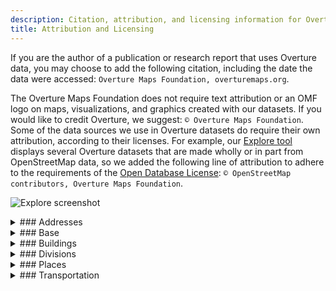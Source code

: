 ```yaml
---
description: Citation, attribution, and licensing information for Overture data sources, data products, and visualizations created with Overture data
title: Attribution and Licensing
---
```


If you are the author of a publication or research report that uses Overture data, you may choose to add the following citation, including the date the data were accessed: `Overture Maps Foundation, overturemaps.org`.

The Overture Maps Foundation does not require text attribution or an OMF logo on maps, visualizations, and graphics created with our datasets. If you would like to credit Overture, we suggest: `© Overture Maps Foundation`. Some of the data sources we use in Overture datasets do require their own attribution, according to their licenses. For example, our [Explore tool](https://explore.overturemaps.org/) displays several Overture datasets that are made wholly or in part from OpenStreetMap data, so we added the following line of attribution to adhere to the requirements of the [Open Database License](https://opendatacommons.org/licenses/odbl/):
`© OpenStreetMap contributors, Overture Maps Foundation`.


![Explore screenshot](/img/explore-attribution.jpg)



<details>
    <summary>
### Addresses
    </summary>
**License for theme:** The addresses data comes from a variety of sources. All carry permissive open licenses. Some have special terms or require attribution. These terms are outlined below.
#### Australia
- G-NAF © [Geoscape Australia](https://geoscape.com.au/) licensed by the Commonwealth of Australia. Available under the [Open Geo-coded National Address File End User Licence Agreement](https://geoscape.com.au/wp-content/uploads/2024/08/EULA-G-NAF-Core-1.pdf). Distributed by OpenAddresses. Accessed: 2025-03-09.
#### Austria
- © [Austrian Address Register](https://geometadatensuche.inspire.gv.at/metadatensuche/srv/ger/catalog.search#/metadata/bd28c2b0-4ea5-41c2-8847-b7e8711a6512). Available under [CC BY 4.0](https://creativecommons.org/licenses/by/4.0/). Distributed by OpenAddresses. Accessed: 2025-03-09.
#### Belgium
- Wallonia data from [ICAR](https://opendata.bosa.be/index.fr.html). Available under [CC BY 4.0](https://creativecommons.org/licenses/by/4.0/). Accessed: 2025-03-09.
- Flanders data from [AR (Adressenregister)](https://opendata.bosa.be/index.fr.html). Available under [CC BY 4.0](https://creativecommons.org/licenses/by/4.0/). Accessed: 2025-03-09.
- Brussels data from [UrbiS](https://opendata.bosa.be/index.fr.html). Available under [CC BY 4.0](https://creativecommons.org/licenses/by/4.0/). Accessed: 2025-03-09.
#### Brazil
- [IBGE (Instituto Brasileiro de Geografia e Estatística)](https://www.ibge.gov.br/). Available under [CC0](https://creativecommons.org/public-domain/cc0/). Distributed by AddressForAll. Accessed: 2024-10-13
#### Canada
- [Statistics Canada, National Address Register](https://www150.statcan.gc.ca/n1/pub/46-26-0002/462600022022001-eng.htm), 2024. Reproduced and distributed on an "as is" basis with the permission of Statistics Canada. Available under [OGL - Statistics Canada Open Licence](https://www.statcan.gc.ca/en/reference/licence). Distributed by OpenAddresses. Accessed: 2025-03-09.
- Yukon data from [Government of Yukon](https://map-data.service.yukon.ca/GeoYukon/People_and_Structures/Civic_Address_Point/). Available under [Open Government Licence - Yukon](https://open.yukon.ca/open-government-licence-yukon). Distributed by OpenAddresses. Accessed: 2025-03-09.
#### Chile
- © [Instituto Nacional de Estadísticas](https://www.ine.es/). Available under CC BY 4.0. Distributed by AddressForAll. Accessed: 2025-03-09.
#### Colombia
- [Departamento Administrativo Nacional de Estadística (DANE)](https://www.dane.gov.co/). Available under [CC BY 4.0](https://creativecommons.org/licenses/by/4.0/). Distributed by OpenAddresses. Accessed: 2025-03-09.
#### Croatia
- [Državna geodetska uprava](https://inspire-geoportal.ec.europa.eu/srv/eng/catalog.search#/datasetdetails?resourceId=d3104048-688a-4305-9471-77288cc6e350). Available under an [Open License](https://data.gov.hr/otvorena-dozvola). Distributed by OpenAddresses. Accessed: 2025-03-09.
#### Czechia
- Contains data from [Český úřad zeměměřický a katastrální (ČÚZK)](https://vdp.cuzk.cz). Available under [CC-BY 4.0](https://creativecommons.org/licenses/by/4.0/). Distributed by OpenAddresses. Accessed: 2025-03-09.
#### Denmark
- Contains data from the [Danish Agency for Data Supply and Infrastructure](https://eng.sdfi.dk/). [Terms of use for free geographic data](https://dataforsyningen.dk/asset/PDF/rettigheder_vilkaar/Vilk%C3%A5r%20for%20brug%20af%20frie%20geografiske%20data.pdf). Distributed by OpenAddresses. Accessed: 2025-03-09.
#### Estonia
- Data courtesy of [Estonian Land Board (MAA-AMET)](https://geoportaal.maaamet.ee/eng/). Available under [CC0](https://creativecommons.org/public-domain/cc0/). Distributed by OpenAddresses. Accessed: 2025-03-09.
#### Finland
- [© Väestörekisterikeskus](https://www.avoindata.fi/data/fi/dataset/rakennusten-osoitetiedot-koko-suomi). Available under [CC BY 4.0](https://creativecommons.org/licenses/by/4.0/). Distributed by OpenAddresses. Accessed: 2025-03-09.
#### France
- Data from [The national address site of the French Republic](https://adresse.data.gouv.fr/). Available under [LICENCE OUVERTE / OPEN LICENCE V2 - Etalab 2.0](https://www.etalab.gouv.fr/wp-content/uploads/2017/04/ETALAB-Licence-Ouverte-v2.0.pdf). Distributed by OpenAddresses. Accessed: 2025-03-09.
#### Germany
- Baden-Württemberg data from [LGL](https://www.lgl-bw.de/Produkte/Liegenschaftskataster/Hauskoordinaten/). Available under [DL-DE->BY-2.0](https://www.govdata.de/dl-de/by-2-0). Distributed by OpenAddresses. Accessed: 2025-03-09.
- Berlin data from [Geoportal Berlin](https://daten.berlin.de/tags/amtlichen-hauskoordinaten). Available under [DL-DE->BY-2.0](https://www.govdata.de/dl-de/by-2-0). Distributed by OpenAddresses. Accessed: 2025-03-09.
- Brandenburg data from [GeoBasis-DE/LGB](https://geobasis-bb.de/lgb/de/geodaten/liegenschaftskataster/georeferenzierte-adresse/). Available under [DL-DE->BY-2.0](https://www.govdata.de/dl-de/by-2-0). Distributed by OpenAddresses. Accessed: 2025-03-09.
- Bremen data from [Landesamt GeoInformation Bremen](https://www.geo.bremen.de/produkte/katasterprodukte/auszuege-aus-dem-liegenschaftskataster-12272). Available under [CC BY 4.0](https://creativecommons.org/licenses/by/4.0/). Distributed by OpenAddresses. Accessed: 2025-03-09.
- City of Rostock data from [Hanse- und Universitätsstadt Rostock](http://www.opendata-hro.de/). Available under [CC0 1.0](https://creativecommons.org/publicdomain/zero/1.0/). Distributed by OpenAddresses. Accessed: 2025-03-09.
- Hamburg data from [Freie und Hansestadt Hamburg, Landesbetrieb Geoinformation und Vermessung](http://suche.transparenz.hamburg.de/dataset/alkis-adressen-hamburg6). Available under [DL-DE->BY-2.0](https://www.govdata.de/dl-de/by-2-0). Distributed by OpenAddresses. Accessed: 2025-03-09.
- Hesse data from [Hessischen Verwaltung für Bodenmanagement und Geoinformation](https://gds.hessen.de/INTERSHOP/web/WFS/HLBG-Geodaten-Site/de_DE/-/EUR/ViewDownloadcenter-Start?path=Liegenschaftskataster/Hauskoordinaten%20ohne%20Postalische%20Angaben%20(txt)). Available under [DL-DE->Zero-2.0](https://www.govdata.de/dl-de/zero-2-0). Distributed by OpenAddresses. Accessed: 2025-03-09.
- North Rhine-Westphalia data from [Geobasis NRW](https://www.opengeodata.nrw.de/produkte/geobasis/lk/akt/gebref_txt/). Available under [DL-DE->Zero-2.0](https://www.govdata.de/dl-de/zero-2-0). Distributed by OpenAddresses. Accessed: 2025-03-09.
- Rhineland-Palatinate data from [GeoBasis-DE/LVermGeo RP](https://lvermgeo.rlp.de/geodaten-geoshop/open-data). Available under [DL-DE->BY-2.0](https://www.govdata.de/dl-de/by-2-0). Distributed by OpenAddresses. Accessed: 2025-03-09.
- Saarland data from [GeoBasis-DE/LVermGeo SL](https://geoportal.saarland.de/mapbender/php/mod_iso19139ToHtml.php?url=https%3A%2F%2Fgeoportal.saarland.de%2Fmapbender%2Fphp%2Fmod_dataISOMetadata.php%3FoutputFormat%3Diso19139%26id%3Dcfc63fce-d914-4486-8f4f-c3c0973ddb64). Available under [DL-DE->BY-2.0](https://www.govdata.de/dl-de/by-2-0). Distributed by OpenAddresses. Accessed: 2025-03-09.
- Saxony data from [Staatsbetrieb Geobasisinformation und Vermessung Sachsen](https://www.geodaten.sachsen.de/downloadbereich-hauskoordinaten-4172.html). Available under [DL-DE->BY-2.0](https://www.govdata.de/dl-de/by-2-0). Distributed by OpenAddresses. Accessed: 2025-03-09.
- Saxony-Anhalt data from [GeoBasis-DE/LVermGeo ST](https://www.lvermgeo.sachsen-anhalt.de/de/gdp-open-data.html). Available under [DL-DE->BY-2.0](https://www.govdata.de/dl-de/by-2-0). Distributed by OpenAddresses. Accessed: 2025-03-09.
- Schleswig-Holstein data from [©GeoBasis-DE/LVermGeo SH](https://geodaten.schleswig-holstein.de/gaialight-sh/_apps/dladownload/lizenz.html). Available under [CC BY 4.0](https://geodaten.schleswig-holstein.de/gaialight-sh/_apps/dladownload/lizenz.html). Distributed by OpenAddresses. Accessed: 2025-03-09.
- Thuringia data from [Freistaat Thüringen](https://geoportal.thueringen.de/gdi-th/download-offene-geodaten). Available under [DL-DE->BY-2.0](https://www.govdata.de/dl-de/by-2-0). Distributed by OpenAddresses. Accessed: 2025-03-09.
#### Hong Kong
- [Hong Kong Digital Policy Office](https://portal.csdi.gov.hk/geoportal/#metadataInfoPanel). Available under [Terms and Conditions of Use](https://portal.csdi.gov.hk/csdi-webpage/doc/TNC). Distributed by OpenAddresses. Accessed: 2025-03-09.
#### Iceland
- [Stadfangaskra/Byggðastofnun](https://fasteignaskra.is/). Available under [Guidelines regarding the reuse of public information](https://opingogn.is/pages/notkunarleidbeiningar). Accessed: 2025-03-09.
#### Italy
- Emilia-Romagna data from [Regione Emilia-Romagna](https://geoportale.regione.emilia-romagna.it/catalogo/dati-cartografici/cartografia-di-base/database-topografico-regionale/gestione-viabilita-e-indirizzi/toponimi-e-numeri-civici/layer). Available under [CC BY 4.0](https://creativecommons.org/licenses/by/4.0/). Distributed by OpenAddresses. Accessed: 2025-03-09.
- Friuli-Venezia Giulia data from [IRDAT](https://www.dati.friuliveneziagiulia.it/Regioni-e-citt-/Numeri-Civici-Ascot/fcre-uegn/about_data). Available under [IODL 2.0](http://www.dati.gov.it/iodl/2.0/). Distributed by OpenAddresses. Accessed: 2025-03-09.
- Liguria data from [Regione Liguria](https://srvcarto.regione.liguria.it/geoservices/apps/viewer/pages/apps/download/index.html?id=2383). Available under [CC BY 4.0](https://creativecommons.org/licenses/by/4.0/). Distributed by OpenAddresses. Accessed: 2025-03-09.
- Lombardy data from [Regione Lombardia](https://www.geoportale.regione.lombardia.it/home). Available under [IODL 2.0](http://www.dati.gov.it/iodl/2.0/). Distributed by OpenAddresses. Accessed: 2025-03-09.
- Piedmont data from [BDTRE](https://www.geoportale.piemonte.it/geonetwork/srv/ita/catalog.search#/metadata/r_piemon:294c64e5-5888-43c4-9bb7-e3636721230e). Available under [CC BY 4.0](https://creativecommons.org/licenses/by/4.0/). Distributed by OpenAddresses. Accessed: 2025-03-09.
- Sardinia data from [Regione Autonoma della Sardegna](http://www.sardegnageoportale.it/index.php?xsl=1598&s=291551&v=2&c=8831&t=1). Available under [IODL 2.0](http://www.dati.gov.it/iodl/2.0/). Distributed by OpenAddresses. Accessed: 2025-03-09.
- Sicily data from [Regione Siciliana](https://dati.regione.sicilia.it/dataset/carta-tecnica-numerica-scala-1-2-000-numeri-civici). Available under [CC BY 4.0](https://creativecommons.org/licenses/by/4.0/). Distributed by OpenAddresses. Accessed: 2025-03-09.
- South Tyrol data from [Autonome Provinz Bozen - Südtirol](http://geoportal.buergernetz.bz.it/). Available under [CC0 1.0](https://creativecommons.org/publicdomain/zero/1.0/). Distributed by OpenAddresses. Accessed: 2025-03-09.
- Tuscany data from [Regione Toscana](http://www502.regione.toscana.it/geoscopio/download/grafo_stradale/). Available under [CC BY 4.0](https://creativecommons.org/licenses/by/4.0/). Distributed by OpenAddresses. Accessed: 2025-03-09.
- Umbria data from [Regione Umbria - SIAT](https://geodati.gov.it/geoportale/visualizzazione-metadati?keyword=UMBRIA). Available under [CC BY 3.0](http://creativecommons.org/licenses/by/3.0/). Distributed by OpenAddresses. Accessed: 2025-03-09.
- Verona data from [Comune di Verona](http://www.comune.verona.it/nqcontent.cfm?a_id=41435). Available under [IODL 2.0](http://www.dati.gov.it/iodl/2.0/). Distributed by OpenAddresses. Accessed: 2025-03-09.
#### Japan
- [Japanese Ministry of Land, Infrastructure and Transport](https://nlftp.mlit.go.jp/isj/index.html). Available under [CC BY 4.0](https://creativecommons.org/licenses/by/4.0/). Distributed by OpenAddresses. Accessed: 2025-03-09.
#### Latvia
- [Valsts digitālās attīstības aģentūra](https://data.gov.lv/dati/eng/dataset/adreses-inspire/resource/22e0163f-b107-4f5b-9588-26a065f01c45). Available under [CC BY 4.0](https://creativecommons.org/licenses/by/4.0/). Distributed by OpenAddresses. Accessed: 2025-03-09.
#### Liechtenstein
- Contains data from [Liechtensteinische Landesverwaltung](https://service.geo.llv.li/download//getfile.php?theme=officialAdress). Available under [OGD v2](https://service.geo.llv.li/download//officialAdress/AbiOGDLizenz.pdf). Distributed by OpenAddresses. Accessed: 2025-03-09.
#### Lithuania
- [State Enterprise Centre of Registers](https://www.registrucentras.lt/en/). Available under [CC BY 4.0](https://creativecommons.org/licenses/by/4.0/). Distributed by OpenAddresses. Accessed: 2025-03-09.
#### Luxembourg
- [The Luxembourg open data platform](https://data.public.lu/fr/). Available under [CC0](https://creativecommons.org/public-domain/cc0/). Distributed by OpenAddresses. Accessed: 2025-03-09.
#### Mexico
- [INEGI, Censos Económicos](https://en.www.inegi.org.mx/default.html). [TÉRMINOS DE LIBRE USO DE LA INFORMACIÓN DEL INEGI](https://www.inegi.org.mx/contenidos/inegi/doc/terminos_info.pdf). Distributed by OpenAddresses. Accessed: 2025-03-09.
#### Netherlands
- [Nationaal Georegister](https://www.nationaalgeoregister.nl/geonetwork/srv/dut/catalog.search#/home). Available under [PDM 1.0](https://creativecommons.org/publicdomain/mark/1.0/deed.nl). Distributed by OpenAddresses. Accessed: 2025-03-09.
#### New Zealand
- [Land Information New Zealand (LINZ)](https://www.linz.govt.nz/). Available under [CC BY 4.0](https://creativecommons.org/licenses/by/4.0/). Distributed by OpenAddresses. Accessed: 2025-03-09.
#### Norway
- [Kartverket](https://kartkatalog.geonorge.no/metadata/1dbc5658-3740-4574-8c71-d01dbf6584f0). Available under [CC BY 4.0](https://creativecommons.org/licenses/by/4.0/). Accessed: 2025-03-09.
#### Poland
- Poland data from [Polish Law on Geodesy and Cartography](https://inspire-geoportal.ec.europa.eu/srv/eng/catalog.search#/datasetdetails?resourceId=a3990e57-5f0f-4bd6-94c9-47d46b692087). Available under [No conditions to access and use](https://inspire.ec.europa.eu/metadata-codelist/ConditionsApplyingToAccessAndUse/noConditionsApply). Distributed by OpenAddresses. Accessed: 2025-03-09.
#### Portugal
- [Instituto Nacional de Estatística](https://www.ine.pt/xportal/xmain?xpgid=ine_main&xpid=INE). Distributed by OpenAddresses. Accessed: 2025-03-09.
#### Slovenia
- [GURS](https://ipi.eprostor.gov.si/jgp/data). Available under [CC BY 4.0](https://creativecommons.org/licenses/by/4.0/). Accessed: 2025-03-09.
#### Slovakia
- [Ministerstvo vnútra Slovenskej republiky / Ministry of Interior of the Slovak Republic](https://data.gov.sk/dataset/register-adries-register-vchodov). Available under [CC0 1.0](https://creativecommons.org/publicdomain/zero/1.0/). Distributed by OpenAddresses. Accessed: 2025-03-09.
#### Spain
- [scne.es](https://centrodedescargas.cnig.es/CentroDescargas/buscadorCatalogo.do). Available under [CC BY 4.0](http://www.ign.es/resources/licencia/Condiciones_licenciaUso_IGN.pdf). Distributed by OpenAddresses. Accessed: 2025-03-09.
#### Switzerland
- [SwissTopo](https://www.swisstopo.admin.ch). [Terms of use for free geodata](https://www.swisstopo.admin.ch/de/nutzungsbedingungen-kostenlose-geodaten-und-geodienste). Distributed by OpenAddresses. Accessed: 2025-03-09.
#### Taiwan
- [Changhua County Government Civil Affairs Office](https://data.gov.tw/dataset/170727). Available under [CC BY 4.0](https://data.gov.tw/license). Distributed by OpenAddresses. Accessed: 2025-03-09.
- [Hsinchu City Civil Affairs Office](https://data.gov.tw/dataset/157547). Available under [CC BY 4.0](https://data.gov.tw/license). Distributed by OpenAddresses. Accessed: 2025-03-09.
- [Hsinchu County Civil Affairs Office](https://data.gov.tw/dataset/172380). Available under [CC BY 4.0](https://data.gov.tw/license). Distributed by OpenAddresses. Accessed: 2025-03-09.
- [Kaohsiung City Government Civil Affairs Bureau](https://data.gov.tw/dataset/167131). Available under [CC BY 4.0](https://data.gov.tw/license). Distributed by OpenAddresses. Accessed: 2025-03-09.
- [Keelung City Government Civil Affairs Bureau](https://www.klcg.gov.tw/tw/civil/2209-292163.html). Available under [CC BY 4.0](https://data.gov.tw/license). Distributed by OpenAddresses. Accessed: 2025-03-09.
- [Kinmen County Civil Affairs Office](https://data.gov.tw/dataset/171571). Available under [CC BY 4.0](https://data.gov.tw/license). Distributed by OpenAddresses. Accessed: 2025-03-09.
- [Miaoli Civil Affairs Office](https://opendata.miaoli.gov.tw/OpenDataDetail.aspx?n=9404&sms=0&s=1550). Available under [CC BY 4.0](https://data.gov.tw/license). Distributed by OpenAddresses. Accessed: 2025-03-09.
- [New Taipei City Government Civil Affairs Bureau](https://data.gov.tw/dataset/168887). Available under [CC BY 4.0](https://data.gov.tw/license). Distributed by OpenAddresses. Accessed: 2025-03-09.
- [Penghu County Government](https://data.gov.tw/dataset/170852). Available under [CC BY 4.0](https://data.gov.tw/license). Distributed by OpenAddresses. Accessed: 2025-03-09.
- [Pingtung County Government](https://data.gov.tw/dataset/170847). Available under [CC BY 4.0](https://data.gov.tw/license). Distributed by OpenAddresses. Accessed: 2025-03-09.
- [Taichung City Government Civil Affairs Bureau](https://data.gov.tw/dataset/169806). Available under [CC BY 4.0](https://data.gov.tw/license). Distributed by OpenAddresses. Accessed: 2025-03-09.
- [Tainan City Government Civil Affairs Bureau](https://data.gov.tw/dataset/120044). Available under [CC BY 4.0](https://data.gov.tw/license). Distributed by OpenAddresses. Accessed: 2025-03-09.
- [Taipei City Government Civil Affairs Bureau](https://data.gov.tw/dataset/155472). Available under [CC BY 4.0](https://data.gov.tw/license). Distributed by OpenAddresses. Accessed: 2025-03-09.
- [Taoyuan City Government Civil Affairs Bureau](https://data.gov.tw/dataset/157689). Available under [CC BY 4.0](https://data.gov.tw/license). Distributed by OpenAddresses. Accessed: 2025-03-09.
- [Yunlin County Government](https://data.gov.tw/dataset/166201). Available under [CC BY 4.0](https://data.gov.tw/license). Distributed by OpenAddresses. Accessed: 2025-03-09.
#### United States
- [National Address Database (NAD)](https://www.transportation.gov/gis/national-address-database) from the U.S. Department of Transportation and the individual states that contribute to the database. [National Address Database (NAD) Disclaimer](https://www.transportation.gov/mission/open/gis/national-address-database/national-address-database-nad-disclaimer). The National Address Database is licensed under the National Address Database Access and Usage License. Accessed: 2025-03-09.
##### California
- [Alameda County](https://data.acgov.org/datasets/4610acbf49364583986d45ee4106cc3f_0/about). Available under [Public domain by judicial interpretation of the Public Records Act](https://casetext.com/case/county-of-santa-clara-v-superior-court-10). Distributed by OpenAddresses. Accessed: 2025-03-09.
- [Amador County](https://services9.arcgis.com/Z65sx307Hunxj6eq/ArcGIS/rest/services/ParcelData_Public/FeatureServer/0). Available under [Public domain by judicial interpretation of the Public Records Act](https://casetext.com/case/county-of-santa-clara-v-superior-court-10). Distributed by OpenAddresses. Accessed: 2025-03-09.
- [Butte County](https://gisportal.buttecounty.net/portal/home/item.html?id=9144daa8e8744ebe80e587d859c0a0fe). Available under [Public domain by judicial interpretation of the Public Records Act](https://casetext.com/case/county-of-santa-clara-v-superior-court-10). Distributed by OpenAddresses. Accessed: 2025-03-09.
- [Calaveras County](https://gisportal.calaverascounty.gov/server/rest/services/Hosted/ADDRESSING_DATA_ADDRESSING_POINTS/FeatureServer/0). Available under [Public domain by judicial interpretation of the Public Records Act](https://casetext.com/case/county-of-santa-clara-v-superior-court-10). Distributed by OpenAddresses. Accessed: 2025-03-09.
- [City and County of San Francisco](https://data.sfgov.org/api/views/ramy-di5m/rows.csv?accessType=DOWNLOAD&api_foundry=true). Available under [Public Domain Dedication and License (PDDL) v1.0](https://opendatacommons.org/licenses/pddl/1-0/). Distributed by OpenAddresses. Accessed: 2025-03-09.
- [Colusa County](https://www.countyofcolusa.org/index.aspx?NID=710). Available under [Public domain by judicial interpretation of the Public Records Act](https://casetext.com/case/county-of-santa-clara-v-superior-court-10). Distributed by OpenAddresses. Accessed: 2025-03-09.
- [Contra Costa County](https://www.contracosta.ca.gov/1818/GIS). Available under [Public domain by judicial interpretation of the Public Records Act](https://casetext.com/case/county-of-santa-clara-v-superior-court-10). Distributed by OpenAddresses. Accessed: 2025-03-09.
- [Del Norte County](https://www.co.del-norte.ca.us/departments/information-technology/geographic-information-services-gis). Available under [Public domain by judicial interpretation of the Public Records Act](https://casetext.com/case/county-of-santa-clara-v-superior-court-10). Distributed by OpenAddresses. Accessed: 2025-03-09.
- [El Dorado County](https://www.edcgov.us/Government/Surveyor/FAQs/G_I_S__FAQs.aspx). Available under [Public domain by judicial interpretation of the Public Records Act](https://casetext.com/case/county-of-santa-clara-v-superior-court-10). Distributed by OpenAddresses. Accessed: 2025-03-09.
- [Fresno County](https://datasharing-cofgisonline.hub.arcgis.com/datasets/aec096ac4c1543c0bb3598523634db33_1/explore). Available under [CC0 1.0](https://creativecommons.org/publicdomain/zero/1.0/). Distributed by OpenAddresses. Accessed: 2025-03-09.
- [Glenn County](https://gis.gcppwa.net/arcgis/rest/services/Districts/GCDistricts/MapServer/0). Available under [Public domain by judicial interpretation of the Public Records Act](https://casetext.com/case/county-of-santa-clara-v-superior-court-10). Distributed by OpenAddresses. Accessed: 2025-03-09.
- [Humboldt County](https://cty-gis-web.co.humboldt.ca.us/server/rest/services/Parcels/Parcels_no_labels/MapServer/0). Available under [Public domain by judicial interpretation of the Public Records Act](https://casetext.com/case/county-of-santa-clara-v-superior-court-10). Distributed by OpenAddresses. Accessed: 2025-03-09.
- [Imperial County](https://services7.arcgis.com/RomaVqqozKczDNgd/ArcGIS/rest/services/Parcels_Oct_2023/FeatureServer/0). Available under [Public domain by judicial interpretation of the Public Records Act](https://casetext.com/case/county-of-santa-clara-v-superior-court-10). Distributed by OpenAddresses. Accessed: 2025-03-09.
- [Inyo County](https://inyocounty.us/gis/GISPage_Data.htm). Available under [Public domain by judicial interpretation of the Public Records Act](https://casetext.com/case/county-of-santa-clara-v-superior-court-10). Distributed by OpenAddresses. Accessed: 2025-03-09.
- [Kern County](https://maps.co.kern.ca.us/arcgis/rest/services/Accela_Base/MapServer/5). Available under [Public domain by judicial interpretation of the Public Records Act](https://casetext.com/case/county-of-santa-clara-v-superior-court-10). Distributed by OpenAddresses. Accessed: 2025-03-09.
- [Kings County](https://services3.arcgis.com/24gLq1DBBzDfd0cZ/ArcGIS/rest/services/Address_Kings_County/FeatureServer/4). Available under [Public domain by judicial interpretation of the Public Records Act](https://casetext.com/case/county-of-santa-clara-v-superior-court-10). Distributed by OpenAddresses. Accessed: 2025-03-09.
- [Lake County](https://gis.co.lake.ca.us/). Available under [Public domain by judicial interpretation of the Public Records Act](https://casetext.com/case/county-of-santa-clara-v-superior-court-10). Distributed by OpenAddresses. Accessed: 2025-03-09.
- [Lassen County](https://lassencounty.org/govt/dept/assessor/default.asp). Available under [Public domain by judicial interpretation of the Public Records Act](https://casetext.com/case/county-of-santa-clara-v-superior-court-10). Distributed by OpenAddresses. Accessed: 2025-03-09.
- [Los Angeles County](https://lacounty.maps.arcgis.com/sharing/rest/content/items/fa47b95a2f704df094cc19b834f4fb07/data). Available under [CC0 ](https://creativecommons.org/public-domain/cc0/). Distributed by OpenAddresses. Accessed: 2025-03-09.
- [Madera County](https://www.maderacounty.com/government/geographic-information-system-gis). Available under [Public domain by judicial interpretation of the Public Records Act](https://casetext.com/case/county-of-santa-clara-v-superior-court-10). Distributed by OpenAddresses. Accessed: 2025-03-09.
- [Marin County](https://gisopendata.marincounty.gov/datasets/marincounty::situs-address-points/about). Available under [Public domain by judicial interpretation of the Public Records Act](https://casetext.com/case/county-of-santa-clara-v-superior-court-10). Distributed by OpenAddresses. Accessed: 2025-03-09.
- [Mariposa County](https://services2.arcgis.com/wEula7SYiezXcdRv/ArcGIS/rest/services/Address_Points/FeatureServer/0). Available under [Public domain by judicial interpretation of the Public Records Act](https://casetext.com/case/county-of-santa-clara-v-superior-court-10). Distributed by OpenAddresses. Accessed: 2025-03-09.
- [Mendocino County](https://gis.mendocinocounty.org/). Available under [Public domain by judicial interpretation of the Public Records Act](https://casetext.com/case/county-of-santa-clara-v-superior-court-10). Distributed by OpenAddresses. Accessed: 2025-03-09.
- [Merced County](https://geostack-mercedcounty.opendata.arcgis.com/datasets/MercedCounty::merced-county-site-address-points/about). Available under [Public domain by judicial interpretation of the Public Records Act](https://casetext.com/case/county-of-santa-clara-v-superior-court-10). Distributed by OpenAddresses. Accessed: 2025-03-09.
- [Modoc County](https://gis2.cdfa.ca.gov/server/rest/services/Parcel_DM/MapServer/24/). Available under [Public domain by judicial interpretation of the Public Records Act](https://casetext.com/case/county-of-santa-clara-v-superior-court-10). Distributed by OpenAddresses. Accessed: 2025-03-09.
- [Mono County](https://gis-monomammoth.opendata.arcgis.com/datasets/MonoMammoth::address-points/about). Available under [Public domain by judicial interpretation of the Public Records Act](https://casetext.com/case/county-of-santa-clara-v-superior-court-10). Distributed by OpenAddresses. Accessed: 2025-03-09.
- [Monterey County](https://gis-montereyco.opendata.arcgis.com/datasets/MontereyCo::addresses/about). Available under [Public domain by judicial interpretation of the Public Records Act](https://casetext.com/case/county-of-santa-clara-v-superior-court-10). Distributed by OpenAddresses. Accessed: 2025-03-09.
- [Napa County](https://gisdata.countyofnapa.org/datasets/napacounty::addresses-all/about). Available under [Public Domain Dedication and License (PDDL) v1.0](https://opendatacommons.org/licenses/pddl/1-0/). Distributed by OpenAddresses. Accessed: 2025-03-09.
- [Nevada County](https://maps-nevcounty.opendata.arcgis.com/datasets/nevcounty::parcel-situs-address/about). Available under [CC BY 4.0](https://creativecommons.org/licenses/by/4.0). Distributed by OpenAddresses. Accessed: 2025-03-09.
- [Orange County](https://www.ocgis.com/arcpub/rest/services/Map_Layers/Address_Point_Final_Planning_Addressing/FeatureServer/0). Available under [Public domain by judicial interpretation of the Public Records Act](https://casetext.com/case/county-of-santa-clara-v-superior-court-10). Distributed by OpenAddresses. Accessed: 2025-03-09.
- [Placer County](https://services6.arcgis.com/PArfeTGcwA9RGNzN/ArcGIS/rest/services/Address_Points/FeatureServer/0). Available under [Public domain by judicial interpretation of the Public Records Act](https://casetext.com/case/county-of-santa-clara-v-superior-court-10). Distributed by OpenAddresses. Accessed: 2025-03-09.
- [Plumas County](https://plumascounty.us/2199/Interactive-GIS-Data-to-Download-Page). Available under [Public domain by judicial interpretation of the Public Records Act](https://casetext.com/case/county-of-santa-clara-v-superior-court-10). Distributed by OpenAddresses. Accessed: 2025-03-09.
- [Riverside County](https://gisopendata-countyofriverside.opendata.arcgis.com/datasets/CountyofRiverside::address-points/about). Available under [Public domain by judicial interpretation of the Public Records Act](https://casetext.com/case/county-of-santa-clara-v-superior-court-10). Distributed by OpenAddresses. Accessed: 2025-03-09.
- [Sacramento County](https://services1.arcgis.com/5NARefyPVtAeuJPU/ArcGIS/rest/services/Address/FeatureServer/0). Available under [CC BY 4.0](https://creativecommons.org/licenses/by/4.0). Distributed by OpenAddresses. Accessed: 2025-03-09.
- [San Benito County](https://cosb.maps.arcgis.com/home/item.html?id=f7dd7210ee114965aeeac18e9886daec). Available under [Public domain by judicial interpretation of the Public Records Act](https://casetext.com/case/county-of-santa-clara-v-superior-court-10). Distributed by OpenAddresses. Accessed: 2025-03-09.
- [San Bernardino County](https://open.sbcounty.gov/datasets/sbcounty::countywide-parcels/about). Available under [Public domain by judicial interpretation of the Public Records Act](https://casetext.com/case/county-of-santa-clara-v-superior-court-10). Distributed by OpenAddresses. Accessed: 2025-03-09.
- [San Diego County](https://geo.sandag.org/portal/home/item.html?id=b1c2fd749f6847ccae6040cf0f803647). Available under [Public domain by judicial interpretation of the Public Records Act](https://casetext.com/case/county-of-santa-clara-v-superior-court-10). Distributed by OpenAddresses. Accessed: 2025-03-09.
- [San Joaquin County](https://sjmap.org/GISDataDownload.htm). Available under [Public domain by judicial interpretation of the Public Records Act](https://casetext.com/case/county-of-santa-clara-v-superior-court-10). Distributed by OpenAddresses. Accessed: 2025-03-09.
- [San Luis Obispo County](https://opendata.slocounty.ca.gov/datasets/SLOCounty::address-points/about). Available under [Public domain by judicial interpretation of the Public Records Act](https://casetext.com/case/county-of-santa-clara-v-superior-court-10). Distributed by OpenAddresses. Accessed: 2025-03-09.
- [San Mateo County](https://gis.smcgov.org/maps/rest/services/Common/SMC_GIS/FeatureServer/0). Available under [Public domain by judicial interpretation of the Public Records Act](https://casetext.com/case/county-of-santa-clara-v-superior-court-10). Distributed by OpenAddresses. Accessed: 2025-03-09.
- [Santa Barbara County](https://services8.arcgis.com/s7n9cRiugyMCsR0U/ArcGIS/rest/services/Parcel_layers_ArcGISonline_LUZO/FeatureServer/0). Available under [Public domain by judicial interpretation of the Public Records Act](https://casetext.com/case/county-of-santa-clara-v-superior-court-10). Distributed by OpenAddresses. Accessed: 2025-03-09.
- [Santa Clara County](https://data.sccgov.org/Government/AddressPoint/k4vk-5ggi). Available under [Public domain by judicial interpretation of the Public Records Act](https://casetext.com/case/county-of-santa-clara-v-superior-court-10). Distributed by OpenAddresses. Accessed: 2025-03-09.
- [Santa Cruz County](https://www.santacruzcountyca.gov/departments/geographicinformationsystems(gis).aspx). Available under [CC0 (assumed)](https://creativecommons.org/public-domain/cc0/). Distributed by OpenAddresses. Accessed: 2025-03-09.
- [Shasta County](https://data-shasta.opendata.arcgis.com/datasets/Shasta::addresspoints-2/about). Available under [Public domain by judicial interpretation of the Public Records Act](https://casetext.com/case/county-of-santa-clara-v-superior-court-10). Distributed by OpenAddresses. Accessed: 2025-03-09.
- [Siskiyou County](https://siskiyou.maps.arcgis.com/home/item.html?id=710e1a6aa9c949b0ab110b88b1647bc1). Available under [Public domain by judicial interpretation of the Public Records Act](https://casetext.com/case/county-of-santa-clara-v-superior-court-10). Distributed by OpenAddresses. Accessed: 2025-03-09.
- [Solano County](https://solanocountygis.com/portal/home/item.html?id=e6dda522cedd4544940baf0c98bfa0ca). Available under [Public domain by judicial interpretation of the Public Records Act](https://casetext.com/case/county-of-santa-clara-v-superior-court-10). Distributed by OpenAddresses. Accessed: 2025-03-09.
- [Sonoma County](https://gis-sonomacounty.hub.arcgis.com/datasets/sonomacounty::addresses/about). Available under [Public domain by judicial interpretation of the Public Records Act](https://casetext.com/case/county-of-santa-clara-v-superior-court-10). Distributed by OpenAddresses. Accessed: 2025-03-09.
- [Stanislaus County](https://gis2.stancounty.com/portal/home/item.html?id=2d32837e108940fca1be9c20993e2d75). Available under [Public domain by judicial interpretation of the Public Records Act](https://casetext.com/case/county-of-santa-clara-v-superior-court-10). Distributed by OpenAddresses. Accessed: 2025-03-09.
- [Sutter County](https://www.co.sutter.ca.us/doc/government/depts/cs/ps/cs_planning_services). Available under [Public domain by judicial interpretation of the Public Records Act](https://casetext.com/case/county-of-santa-clara-v-superior-court-10). Distributed by OpenAddresses. Accessed: 2025-03-09.
- [Tehama County](https://tehamartpa.org/gis/). Available under [Public domain by judicial interpretation of the Public Records Act](https://casetext.com/case/county-of-santa-clara-v-superior-court-10). Distributed by OpenAddresses. Accessed: 2025-03-09.
- [Trinity County](https://services2.arcgis.com/32siQkg0O6da8zFF/ArcGIS/rest/services/Address_Locations/FeatureServer/0). Available under [Public domain by judicial interpretation of the Public Records Act](https://casetext.com/case/county-of-santa-clara-v-superior-court-10). Distributed by OpenAddresses. Accessed: 2025-03-09.
- [Tulare County](https://services2.arcgis.com/bYBANhmQGwSSLC0l/ArcGIS/rest/services/Tulare_County_Address_Points/FeatureServer/0). Available under [Public domain by judicial interpretation of the Public Records Act](https://casetext.com/case/county-of-santa-clara-v-superior-court-10). Distributed by OpenAddresses. Accessed: 2025-03-09.
- [Tuolumne County](https://services3.arcgis.com/afQpMaliVrwHS7Ud/ArcGIS/rest/services/Parcels_WithSiteAddress_View/FeatureServer/0). Available under [Public domain by judicial interpretation of the Public Records Act](https://casetext.com/case/county-of-santa-clara-v-superior-court-10). Distributed by OpenAddresses. Accessed: 2025-03-09.
- [Ventura County](https://venturacountydatadownloads-vcitsgis.hub.arcgis.com/datasets/vcitsgis::master-address-points/about). Available under [Public domain by judicial interpretation of the Public Records Act](https://casetext.com/case/county-of-santa-clara-v-superior-court-10). Distributed by OpenAddresses. Accessed: 2025-03-09.
- [Yolo County](https://yodata-yolo.opendata.arcgis.com/datasets/47a04e578bbe4d738569e335749d15ba_0/about). Available under [Public domain by judicial interpretation of the Public Records Act](https://casetext.com/case/county-of-santa-clara-v-superior-court-10). Distributed by OpenAddresses. Accessed: 2025-03-09.
- [Yuba County](https://www.yuba.org/departments/information_technology/geographic_information_systems_(gis)/gis_data_catalog.php). Available under [Public domain by judicial interpretation of the Public Records Act](https://casetext.com/case/county-of-santa-clara-v-superior-court-10). Distributed by OpenAddresses. Accessed: 2025-03-09.
##### Florida
- [Alachua County](https://services1.arcgis.com/MiBZ4u97DWldovjI/ArcGIS/rest/services/AddressPoints/FeatureServer/0). Available under [Public domain by judicial decision](https://www.myfloridalegal.com/ag-opinions/records-license-agreements-for-county-maps). Distributed by OpenAddresses. Accessed: 2025-03-10.
- [Baker County](https://services6.arcgis.com/HSWu3dhzHf7nZfIa/ArcGIS/rest/services/911_Addresses_Website2/FeatureServer/0). Available under [Public domain by judicial decision](https://www.myfloridalegal.com/ag-opinions/records-license-agreements-for-county-maps). Distributed by OpenAddresses. Accessed: 2025-03-11.
- [Bay County](https://gis.baycountyfl.gov/bayview/). Available under [Public domain by judicial decision](https://www.myfloridalegal.com/ag-opinions/records-license-agreements-for-county-maps). Distributed by OpenAddresses. Accessed: 2025-03-12.
- Bradford County data from [Florida Department of Revenue](https://pointmatch.floridarevenue.com/General/AddressFiles.aspx). Available under [Public domain by judicial decision](https://www.myfloridalegal.com/ag-opinions/records-license-agreements-for-county-maps). Distributed by OpenAddresses. Accessed: 2025-03-13.
- [Brevard County](https://www.bcpao.us/PublicData.aspx). Available under [Public domain by judicial decision](https://www.myfloridalegal.com/ag-opinions/records-license-agreements-for-county-maps). Distributed by OpenAddresses. Accessed: 2025-03-14.
- [Broward County](https://geohub-bcgis.opendata.arcgis.com/datasets/40a2da92e1fc48a3a86984be0238764f_0/about). Available under [Public domain by judicial decision](https://www.myfloridalegal.com/ag-opinions/records-license-agreements-for-county-maps). Distributed by OpenAddresses. Accessed: 2025-03-15.
- Calhoun County data from [Florida Department of Revenue](https://pointmatch.floridarevenue.com/General/AddressFiles.aspx). Available under [Public domain by judicial decision](https://www.myfloridalegal.com/ag-opinions/records-license-agreements-for-county-maps). Distributed by OpenAddresses. Accessed: 2025-03-16.
- [Charlotte County](https://www.charlottecountyfl.gov/services/gis/Pages/Shapefile-Gallery.aspx). Available under [Public domain by judicial decision](https://www.myfloridalegal.com/ag-opinions/records-license-agreements-for-county-maps). Distributed by OpenAddresses. Accessed: 2025-03-17.
- [Citrus County](https://gis.citrusbocc.com/data-downloads.html). Available under [Public domain by judicial decision](https://www.myfloridalegal.com/ag-opinions/records-license-agreements-for-county-maps). Distributed by OpenAddresses. Accessed: 2025-03-18.
- [Clay County](https://ccpao.com/certified-data/). Available under [Public domain by judicial decision](https://www.myfloridalegal.com/ag-opinions/records-license-agreements-for-county-maps). Distributed by OpenAddresses. Accessed: 2025-03-19.
- [Collier County](https://hub-collierbcc.opendata.arcgis.com/datasets/CollierBCC::address-points/about). Available under [Public domain by judicial decision](https://www.myfloridalegal.com/ag-opinions/records-license-agreements-for-county-maps). Distributed by OpenAddresses. Accessed: 2025-03-20.
- [Columbia County](https://gis.columbiacountyfla.com/hosting/rest/services/Addresses/FeatureServer/1). Available under [Public domain by judicial decision](https://www.myfloridalegal.com/ag-opinions/records-license-agreements-for-county-maps). Distributed by OpenAddresses. Accessed: 2025-03-21.
- [Desoto County](https://skyview.hornershifrin.com/DesotoCoFL/). Available under [Public domain by judicial decision](https://www.myfloridalegal.com/ag-opinions/records-license-agreements-for-county-maps). Distributed by OpenAddresses. Accessed: 2025-03-22.
- Dixie County data from [Florida Department of Revenue](https://pointmatch.floridarevenue.com/General/AddressFiles.aspx). Available under [Public domain by judicial decision](https://www.myfloridalegal.com/ag-opinions/records-license-agreements-for-county-maps). Distributed by OpenAddresses. Accessed: 2025-03-23.
- [Duval County](https://maps.coj.net/coj/rest/services/ERAT/EratDashboard_3000/MapServer/41). Available under [Public domain by judicial decision](https://www.myfloridalegal.com/ag-opinions/records-license-agreements-for-county-maps). Distributed by OpenAddresses. Accessed: 2025-03-24.
- Escambia County data from [Florida Department of Revenue](https://pointmatch.floridarevenue.com/General/AddressFiles.aspx). Available under [Public domain by judicial decision](https://www.myfloridalegal.com/ag-opinions/records-license-agreements-for-county-maps). Distributed by OpenAddresses. Accessed: 2025-03-25.
- [Flagler County](https://data-fcmaps.opendata.arcgis.com/datasets/FCMAPS::flagler-county-address-points/about). Available under [Public domain by judicial decision](https://www.myfloridalegal.com/ag-opinions/records-license-agreements-for-county-maps). Distributed by OpenAddresses. Accessed: 2025-03-26.
- Franklin County data from [Florida Department of Revenue](https://pointmatch.floridarevenue.com/General/AddressFiles.aspx). Available under [Public domain by judicial decision](https://www.myfloridalegal.com/ag-opinions/records-license-agreements-for-county-maps). Distributed by OpenAddresses. Accessed: 2025-03-27.
- Gadsden County data from [Florida Department of Revenue](https://pointmatch.floridarevenue.com/General/AddressFiles.aspx). Available under [Public domain by judicial decision](https://www.myfloridalegal.com/ag-opinions/records-license-agreements-for-county-maps). Distributed by OpenAddresses. Accessed: 2025-03-28.
- Gilchrist County data from [Florida Department of Revenue](https://pointmatch.floridarevenue.com/General/AddressFiles.aspx). Available under [Public domain by judicial decision](https://www.myfloridalegal.com/ag-opinions/records-license-agreements-for-county-maps). Distributed by OpenAddresses. Accessed: 2025-03-29.
- Glades County data from [Florida Department of Revenue](https://pointmatch.floridarevenue.com/General/AddressFiles.aspx). Available under [Public domain by judicial decision](https://www.myfloridalegal.com/ag-opinions/records-license-agreements-for-county-maps). Distributed by OpenAddresses. Accessed: 2025-03-30.
- Gulf County data from [Florida Department of Revenue](https://pointmatch.floridarevenue.com/General/AddressFiles.aspx). Available under [Public domain by judicial decision](https://www.myfloridalegal.com/ag-opinions/records-license-agreements-for-county-maps). Distributed by OpenAddresses. Accessed: 2025-03-31.
- Hamilton County data from [Florida Department of Revenue](https://pointmatch.floridarevenue.com/General/AddressFiles.aspx). Available under [Public domain by judicial decision](https://www.myfloridalegal.com/ag-opinions/records-license-agreements-for-county-maps). Distributed by OpenAddresses. Accessed: 2025-04-01.
- [Hardee County](https://gis.hardeecounty.net/arcgis/rest/services/Addressing/MapServer/3). Available under [Public domain by judicial decision](https://www.myfloridalegal.com/ag-opinions/records-license-agreements-for-county-maps). Distributed by OpenAddresses. Accessed: 2025-04-02.
- [Hendry County](https://gis.hendryfla.net/datasets/a84275b4f69d468a883d4715c98c29bc/about). Available under [Public domain by judicial decision](https://www.myfloridalegal.com/ag-opinions/records-license-agreements-for-county-maps). Distributed by OpenAddresses. Accessed: 2025-04-03.
- [Hernando County](https://server.hernandopa-fl.us/server/rest/services/Basemap/MapServer/1). Available under [Public domain by judicial decision](https://www.myfloridalegal.com/ag-opinions/records-license-agreements-for-county-maps). Distributed by OpenAddresses. Accessed: 2025-04-04.
- [Highlands County](https://hcbcc.maps.arcgis.com/home/item.html?id=f20fc360487d4b73a55bf5930a988c53). Available under [Public domain by judicial decision](https://www.myfloridalegal.com/ag-opinions/records-license-agreements-for-county-maps). Distributed by OpenAddresses. Accessed: 2025-04-05.
- [Hillsborough County](https://gis2017-01-10t133755357z-hillsborough.opendata.arcgis.com/datasets/hillsborough::siteaddresspoint/about). Available under [CC-BY 4.0](https://creativecommons.org/licenses/by/4.0/). Distributed by OpenAddresses. Accessed: 2025-02-02.
- Holmes County data from [Florida Department of Revenue](https://pointmatch.floridarevenue.com/General/AddressFiles.aspx). Available under [Public domain by judicial decision](https://www.myfloridalegal.com/ag-opinions/records-license-agreements-for-county-maps). Distributed by OpenAddresses. Accessed: 2025-04-07.
- [Indian River County](https://gisportal.ircgov.com/server3/rest/services/Addressing/IRC_Address_Points_woLabels_MS/MapServer/0). Available under [Public domain by judicial decision](https://www.myfloridalegal.com/ag-opinions/records-license-agreements-for-county-maps). Distributed by OpenAddresses. Accessed: 2025-04-08.
- Jackson County data from [Florida Department of Revenue](https://pointmatch.floridarevenue.com/General/AddressFiles.aspx). Available under [Public domain by judicial decision](https://www.myfloridalegal.com/ag-opinions/records-license-agreements-for-county-maps). Distributed by OpenAddresses. Accessed: 2025-04-09.
- Jefferson County data from [Florida Department of Revenue](https://pointmatch.floridarevenue.com/General/AddressFiles.aspx). Available under [Public domain by judicial decision](https://www.myfloridalegal.com/ag-opinions/records-license-agreements-for-county-maps). Distributed by OpenAddresses. Accessed: 2025-04-10.
- Lafayette County data from [Florida Department of Revenue](https://pointmatch.floridarevenue.com/General/AddressFiles.aspx). Available under [Public domain by judicial decision](https://www.myfloridalegal.com/ag-opinions/records-license-agreements-for-county-maps). Distributed by OpenAddresses. Accessed: 2025-04-11.
- [Lake County](https://gis.lakecountyfl.gov/gisweb/). Available under [Public domain by judicial decision](https://www.myfloridalegal.com/ag-opinions/records-license-agreements-for-county-maps). Distributed by OpenAddresses. Accessed: 2025-04-12.
- [Lee County](https://maps.leegov.com/datasets/ng911-address-points-file-geodatabase/about). Available under [Public domain by judicial decision](https://www.myfloridalegal.com/ag-opinions/records-license-agreements-for-county-maps). Distributed by OpenAddresses. Accessed: 2025-04-13.
- [Leon County](https://geodata-tlcgis.opendata.arcgis.com/datasets/tlcgis::site-address-points-tallahassee-leon-county/about). Available under [Public domain by judicial decision](https://www.myfloridalegal.com/ag-opinions/records-license-agreements-for-county-maps). Distributed by OpenAddresses. Accessed: 2025-04-14.
- Levy County data from [Florida Department of Revenue](https://pointmatch.floridarevenue.com/General/AddressFiles.aspx). Available under [Public domain by judicial decision](https://www.myfloridalegal.com/ag-opinions/records-license-agreements-for-county-maps). Distributed by OpenAddresses. Accessed: 2025-04-15.
- Liberty County data from [Florida Department of Revenue](https://pointmatch.floridarevenue.com/General/AddressFiles.aspx). Available under [Public domain by judicial decision](https://www.myfloridalegal.com/ag-opinions/records-license-agreements-for-county-maps). Distributed by OpenAddresses. Accessed: 2025-04-16.
- Madison County data from [Florida Department of Revenue](https://pointmatch.floridarevenue.com/General/AddressFiles.aspx). Available under [Public domain by judicial decision](https://www.myfloridalegal.com/ag-opinions/records-license-agreements-for-county-maps). Distributed by OpenAddresses. Accessed: 2025-04-17.
- [Manatee County](https://public-manateegis.opendata.arcgis.com/datasets/manateegis::address-points-1/about). Available under [CC-BY 4.0](https://creativecommons.org/licenses/by/4.0/). Distributed by OpenAddresses. Accessed: 2025-02-02.
- Marion County data from [Florida Department of Revenue](https://pointmatch.floridarevenue.com/General/AddressFiles.aspx). Available under [Public domain by judicial decision](https://www.myfloridalegal.com/ag-opinions/records-license-agreements-for-county-maps). Distributed by OpenAddresses. Accessed: 2025-04-19.
- [Martin County](https://geoweb.martin.fl.us/arcgis/rest/services/geocoding/address_points/MapServer/0). Available under [Public domain by judicial decision](https://www.myfloridalegal.com/ag-opinions/records-license-agreements-for-county-maps). Distributed by OpenAddresses. Accessed: 2025-04-20.
- [Miami-Dade County](https://gis-mdc.opendata.arcgis.com/datasets/MDC::address-1/about). Available under [Public domain by judicial decision](https://www.myfloridalegal.com/ag-opinions/records-license-agreements-for-county-maps). Distributed by OpenAddresses. Accessed: 2025-04-21.
- Monroe County data from [Florida Department of Revenue](https://pointmatch.floridarevenue.com/General/AddressFiles.aspx). Available under [Public domain by judicial decision](https://www.myfloridalegal.com/ag-opinions/records-license-agreements-for-county-maps). Distributed by OpenAddresses. Accessed: 2025-04-22.
- [Nassau County](https://maps.nassauflpa.com/ncflpa_arcgis/rest/services/nassau/TaxMap4_CitrixV2/MapServer/231). Available under [Public domain by judicial decision](https://www.myfloridalegal.com/ag-opinions/records-license-agreements-for-county-maps). Distributed by OpenAddresses. Accessed: 2025-04-23.
- [Okaloosa County](https://myokaloosa.com/gis_data). Available under [Public domain by judicial decision](https://www.myfloridalegal.com/ag-opinions/records-license-agreements-for-county-maps). Distributed by OpenAddresses. Accessed: 2025-04-24.
- Okeechobee County data from [Florida Department of Revenue](https://pointmatch.floridarevenue.com/General/AddressFiles.aspx). Available under [Public domain by judicial decision](https://www.myfloridalegal.com/ag-opinions/records-license-agreements-for-county-maps). Distributed by OpenAddresses. Accessed: 2025-04-25.
- [Orange County](https://ocgis-datahub-ocfl.hub.arcgis.com/datasets/ocfl::address-point/about). Available under [Public domain by judicial decision](https://www.myfloridalegal.com/ag-opinions/records-license-agreements-for-county-maps). Distributed by OpenAddresses. Accessed: 2025-04-26.
- [Osceola County](https://gis.osceola.org/hosting/rest/services/Address_Points/FeatureServer/0). Available under [Public domain by judicial decision](https://www.myfloridalegal.com/ag-opinions/records-license-agreements-for-county-maps). Distributed by OpenAddresses. Accessed: 2025-04-27.
- [Palm Beach County](https://opendata2-pbcgov.opendata.arcgis.com/datasets/situs-addresses/about). Available under [Public domain by judicial decision](https://www.myfloridalegal.com/ag-opinions/records-license-agreements-for-county-maps). Distributed by OpenAddresses. Accessed: 2025-04-28.
- [Pasco County](https://services6.arcgis.com/Mo4MddfRHpFwT7UF/ArcGIS/rest/services/Addressing/FeatureServer/16). Available under [Public domain by judicial decision](https://www.myfloridalegal.com/ag-opinions/records-license-agreements-for-county-maps). Distributed by OpenAddresses. Accessed: 2025-04-29.
- [Pinellas County](https://new-pinellas-egis.opendata.arcgis.com/maps/site-address-points-911/about). Available under [Public domain by judicial decision](https://www.myfloridalegal.com/ag-opinions/records-license-agreements-for-county-maps). Distributed by OpenAddresses. Accessed: 2025-04-30.
- [Polk County](https://gis.polk-county.net/hosting/rest/services/Accela/APO_Layer_Map/MapServer/6). Available under [Public domain by judicial decision](https://www.myfloridalegal.com/ag-opinions/records-license-agreements-for-county-maps). Distributed by OpenAddresses. Accessed: 2025-05-01.
- [Putnam County](https://putnam-pcgis.hub.arcgis.com/datasets/6006770008e44a56ac751f042043b8d2_0/about). Available under [Public domain by judicial decision](https://www.myfloridalegal.com/ag-opinions/records-license-agreements-for-county-maps). Distributed by OpenAddresses. Accessed: 2025-05-02.
- [Santa Rosa County](https://data1-santarosagis.opendata.arcgis.com/datasets/structures). Available under [Public domain by judicial decision](https://www.myfloridalegal.com/ag-opinions/records-license-agreements-for-county-maps). Distributed by OpenAddresses. Accessed: 2025-05-03.
- [Sarasota County](https://data-sarco.opendata.arcgis.com/datasets/sarco::addresspoint/about). Available under [Public domain by judicial decision](https://www.myfloridalegal.com/ag-opinions/records-license-agreements-for-county-maps). Distributed by OpenAddresses. Accessed: 2025-05-04.
- [Seminole County](https://www.seminolecountyfl.gov/departments-services/information-services/gis-geographic-information-systems/gis-data.stml). Available under [Public domain by judicial decision](https://www.myfloridalegal.com/ag-opinions/records-license-agreements-for-county-maps). Distributed by OpenAddresses. Accessed: 2025-05-05.
- [St. Johns County](https://data-sjcfl.hub.arcgis.com/datasets/5c6b300e4fda4964ac0694f7a266be08_0/about). Available under [Public domain by judicial decision](https://www.myfloridalegal.com/ag-opinions/records-license-agreements-for-county-maps). Distributed by OpenAddresses. Accessed: 2025-05-06.
- [St. Lucie County](https://data-slc.opendata.arcgis.com/datasets/slc::addressmaster/about). Available under [Public domain by judicial decision](https://www.myfloridalegal.com/ag-opinions/records-license-agreements-for-county-maps). Distributed by OpenAddresses. Accessed: 2025-05-07.
- [Sumter County](https://sumtercountyfl.gov/105/GIS). Available under [Public domain by judicial decision](https://www.myfloridalegal.com/ag-opinions/records-license-agreements-for-county-maps). Distributed by OpenAddresses. Accessed: 2025-05-08.
- Suwannee County data from [Florida Department of Revenue](https://pointmatch.floridarevenue.com/General/AddressFiles.aspx). Available under [Public domain by judicial decision](https://www.myfloridalegal.com/ag-opinions/records-license-agreements-for-county-maps). Distributed by OpenAddresses. Accessed: 2025-05-09.
- Taylor County data from [Florida Department of Revenue](https://pointmatch.floridarevenue.com/General/AddressFiles.aspx). Available under [Public domain by judicial decision](https://www.myfloridalegal.com/ag-opinions/records-license-agreements-for-county-maps). Distributed by OpenAddresses. Accessed: 2025-05-10.
- Union County data from [Florida Department of Revenue](https://pointmatch.floridarevenue.com/General/AddressFiles.aspx). Available under [Public domain by judicial decision](https://www.myfloridalegal.com/ag-opinions/records-license-agreements-for-county-maps). Distributed by OpenAddresses. Accessed: 2025-05-11.
- [Volusia County](https://opendata-volusiacountyfl.hub.arcgis.com/datasets/VolusiaCountyFL::address-situs/about). Available under [Public domain by judicial decision](https://www.myfloridalegal.com/ag-opinions/records-license-agreements-for-county-maps). Distributed by OpenAddresses. Accessed: 2025-05-12.
- Wakulla County data from [Florida Department of Revenue](https://pointmatch.floridarevenue.com/General/AddressFiles.aspx). Available under [Public domain by judicial decision](https://www.myfloridalegal.com/ag-opinions/records-license-agreements-for-county-maps). Distributed by OpenAddresses. Accessed: 2025-05-13.
- [Walton County](https://www.co.walton.fl.us/910/GIS-Data). Available under [Public domain by judicial decision](https://www.myfloridalegal.com/ag-opinions/records-license-agreements-for-county-maps). Distributed by OpenAddresses. Accessed: 2025-05-14.
- Washington County data from [Florida Department of Revenue](https://pointmatch.floridarevenue.com/General/AddressFiles.aspx). Available under [Public domain by judicial decision](https://www.myfloridalegal.com/ag-opinions/records-license-agreements-for-county-maps). Distributed by OpenAddresses. Accessed: 2025-05-15.
##### Georgia
- [DeKalb County](https://dekalbinsights-dekalbgis.opendata.arcgis.com/datasets/DeKalbGIS::address-6/about). Available under [CC-BY 4.0](https://creativecommons.org/licenses/by/4.0/). Distributed by OpenAddresses. Accessed: 2025-02-02.
##### Massachusetts
- [MassGIS](https://arcgisserver.digital.mass.gov/arcgisserver/rest/services/AGOL/MassGIS_Master_Address_Points/MapServer/0). Available under [Public Domain](https://creativecommons.org/public-domain/cc0/). Distributed by OpenAddresses. Accessed: 2025-03-09.
##### Michigan
- [Oakland County](https://accessoakland.oakgov.com/datasets/oakgov::oc-site-address/about). Available under [Open Data](https://accessoakland.oakgov.com/datasets/oakgov::oc-site-address/about). Distributed by OpenAddresses. Accessed: 2025-02-02.
##### New York
- [Open Data Terms of Use](https://opendata.cityofnewyork.us/overview/) for NYC Open Data. Address data from the NYC Department of City Planning. Accessed: 2025-03-09.


#### Uruguay
- Contains data from [Infraestructura de Datos Espaciales](https://dl.digital-guard.org/out/a4a_uy_geoaddress_85800000202101_csv.zip). Available under [CC-BY 4.0](https://creativecommons.org/licenses/by/4.0/). Distributed by OpenAddresses. Accessed: 2025-03-09.
</details>


<details>
    <summary>
### Base
    </summary>
**License for theme:** [ODbL](https://opendatacommons.org/licenses/odbl/)
- © OpenStreetMap contributors. Available under the [Open Database License](https://www.openstreetmap.org/copyright).
- Data from the [Daylight Map Distribution](https://daylightmap.org/)
- [ESA WorldCover](https://esa-worldcover.org/en/data-access). Available under [CC BY 4.0 DEED](https://creativecommons.org/licenses/by/4.0/).
- Data products from [ETOPO1](https://www.ncei.noaa.gov/products/etopo-global-relief-model). Available under [Open Data Commons Public Domain Dedication and License](https://www.nature.com/articles/s41597-022-01132-9).
- Data from [GLOBathy](https://www.nature.com/articles/s41597-022-01132-9). Available under [CC0 1.0 (assumed)](https://www.nature.com/articles/s41597-022-01132-9).
</details>


<details>
    <summary>
### Buildings
    </summary>
**License for theme:** [ODbL](https://opendatacommons.org/licenses/odbl/)
- © OpenStreetMap contributors. Available under the [Open Database License](https://www.openstreetmap.org/copyright).
- [Esri Community Maps contributors](https://communitymaps.arcgis.com/home/). Available under [CC BY 4.0](https://creativecommons.org/licenses/by/4.0/).
- [Global ML Building Footprints](https://github.com/microsoft/GlobalMLBuildingFootprints). Licensed by Microsoft under the [Open Database License](https://opendatacommons.org/licenses/odbl/).
- [Google Open Buildings](https://arxiv.org/abs/2107.12283). Available under [CC BY 4.0](https://creativecommons.org/licenses/by/4.0/).
- [USGS 3D Elevation Program Digital Elevation Program](https://www.usgs.gov/3d-elevation-program).
- Qian Shi, et al. A First High-quality Vector Data of Buildings in East Asian Countries Based on a Comprehensive Large-scale Mapping Framework. Zenodo, 22 July 2023, [doi:10.5281/zenodo.8174931](https://doi.org/10.5281/zenodo.8174931). Available under [CC BY 4.0](https://creativecommons.org/licenses/by/4.0/).
- Work derived from BTN 2024 [ign.es](https://www.ign.es/). Available under [CC BY 4.0](https://creativecommons.org/licenses/by/4.0/)

</details>


<details>
    <summary>
### Divisions
    </summary>
**License for theme:** [ODbL](https://opendatacommons.org/licenses/odbl/)
- © OpenStreetMap contributors. Available under the [Open Database License](https://www.openstreetmap.org/copyright).
- [geoBoundaries](https://www.geoboundaries.org/). Available under [CC BY 4.0](https://creativecommons.org/licenses/by/4.0/).
- [Esri Community Maps contributors](https://communitymaps.arcgis.com/home/). Available under [CC BY 4.0](https://creativecommons.org/licenses/by/4.0/).
</details>


<details>
    <summary>
### Places
    </summary>
**License for theme:** [CDLA Permissive 2.0](https://cdla.dev/permissive-2-0/)
- Data from [Meta](https://about.meta.com/).
- Data from [Microsoft](https://www.microsoft.com/en-us/).
</details>


<details>
    <summary>
### Transportation
    </summary>
**License for theme:** [ODbL](https://opendatacommons.org/licenses/odbl/)
- © OpenStreetMap contributors. Available under the [Open Database License](https://www.openstreetmap.org/copyright).
- Data from [TomTom](https://www.tomtom.com/).
</details>

